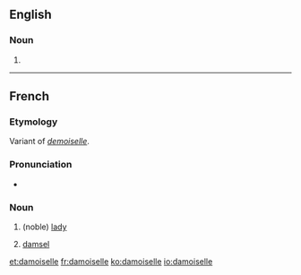 ==English==

===Noun===
{{en-noun}}

# {{obsolete spelling of|damsel|lang=en}}

----

==French==

===Etymology===
Variant of ''[[demoiselle]]''.

===Pronunciation===
* {{IPA|/damwazɛl/|lang=fr}}

===Noun===
{{fr-noun|f}}

# {{context|archaic|lang=fr}} (noble) [[lady]]
# {{context|historical|lang=fr}} [[damsel]]

[[et:damoiselle]]
[[fr:damoiselle]]
[[ko:damoiselle]]
[[io:damoiselle]]